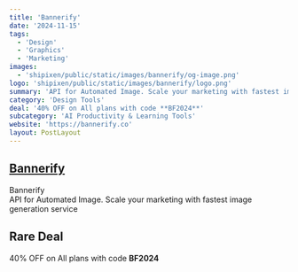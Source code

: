 ```yaml
---
title: 'Bannerify'
date: '2024-11-15'
tags:
  - 'Design'
  - 'Graphics'
  - 'Marketing'
images:
  - 'shipixen/public/static/images/bannerify/og-image.png'
logo: 'shipixen/public/static/images/bannerify/logo.png'
summary: 'API for Automated Image. Scale your marketing with fastest image generation service'
category: 'Design Tools'
deal: '40% OFF on All plans with code **BF2024**'
subcategory: 'AI Productivity & Learning Tools'
website: 'https://bannerify.co'
layout: PostLayout
---
```


## [Bannerify](https://bannerify.co)

Bannerify <br/>
API for Automated Image. Scale your marketing with fastest image generation service

## Rare Deal

40% OFF on All plans with code **BF2024**
